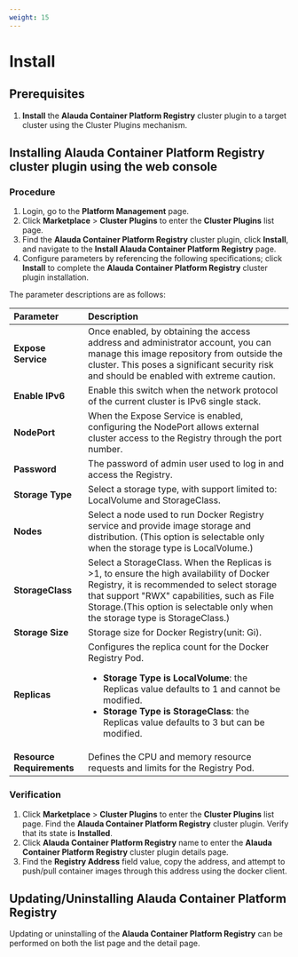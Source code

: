 ```yaml
---
weight: 15
---
```


# Install

## Prerequisites
1. **Install** the **Alauda Container Platform Registry** cluster plugin to a target cluster using the Cluster Plugins mechanism.

## Installing Alauda Container Platform Registry cluster plugin using the web console

### Procedure

1. Login, go to the **Platform Management** page.
2. Click **Marketplace** > **Cluster Plugins** to enter the **Cluster Plugins** list page.
3. Find the **Alauda Container Platform Registry** cluster plugin, click **Install**, and navigate to the **Install Alauda Container Platform Registry** page.
4. Configure parameters by referencing the following specifications; click **Install** to complete the **Alauda Container Platform Registry** cluster plugin installation.

The parameter descriptions are as follows:

| **Parameter**     | **Description**                                                   |
| :---------------- | :---------------------------------------------------------------- |
| **Expose Service** | Once enabled, by obtaining the access address and administrator account, you can manage this image repository from outside the cluster. This poses a significant security risk and should be enabled with extreme caution.  |
| **Enable IPv6**    | Enable this switch when the network protocol of the current cluster is IPv6 single stack. |
| **NodePort**    | When the Expose Service is enabled, configuring the NodePort allows external cluster access to the Registry through the port number. |
| **Password**  | The password of admin user used to log in and access the Registry. |
| **Storage Type**         | Select a storage type, with support limited to: LocalVolume and StorageClass.  |
| **Nodes**        | Select a node used to run Docker Registry service and provide image storage and distribution. (This option is selectable only when the storage type is LocalVolume.) |
| **StorageClass**  | Select a StorageClass. When the Replicas is >1, to ensure the high availability of Docker Registry, it is recommended to select storage that support "RWX" capabilities, such as File Storage.(This option is selectable only when the storage type is StorageClass.) |
| **Storage Size**  | Storage size for Docker Registry(unit: Gi). |
| **Replicas**  | Configures the replica count for the Docker Registry Pod. <ul><li> **Storage Type is LocalVolume**: the Replicas value defaults to 1 and cannot be modified. </li><li>**Storage Type is StorageClass**: the Replicas value defaults to 3 but can be modified.</li></ul>|
| **Resource Requirements** | Defines the CPU and memory resource requests and limits for the Registry Pod. |

### Verification

1. Click **Marketplace** > **Cluster Plugins** to enter the **Cluster Plugins** list page. Find the **Alauda Container Platform Registry** cluster plugin. Verify that its state is **Installed**.
2. Click **Alauda Container Platform Registry** name to enter the **Alauda Container Platform Registry** cluster plugin details page.
3. Find the **Registry Address** field value, copy the address, and attempt to push/pull container images through this address using the docker client.

## Updating/Uninstalling Alauda Container Platform Registry

Updating or uninstalling of the **Alauda Container Platform Registry** can be performed on both the list page and the detail page.
